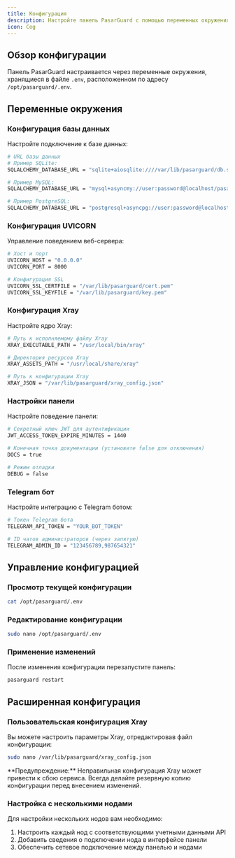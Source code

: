 ```yaml
---
title: Конфигурация
description: Настройте панель PasarGuard с помощью переменных окружения и параметров
icon: Cog
---
```


## Обзор конфигурации

Панель PasarGuard настраивается через переменные окружения, хранящиеся в файле `.env`, расположенном по адресу `/opt/pasarguard/.env`.

## Переменные окружения

### Конфигурация базы данных

Настройте подключение к базе данных:

```bash
# URL базы данных
# Пример SQLite:
SQLALCHEMY_DATABASE_URL = "sqlite+aiosqlite:////var/lib/pasarguard/db.sqlite3"

# Пример MySQL:
SQLALCHEMY_DATABASE_URL = "mysql+asyncmy://user:password@localhost/pasarguard"

# Пример PostgreSQL:
SQLALCHEMY_DATABASE_URL = "postgresql+asyncpg://user:password@localhost/pasarguard"
```

### Конфигурация UVICORN

Управление поведением веб-сервера:

```bash
# Хост и порт
UVICORN_HOST = "0.0.0.0"
UVICORN_PORT = 8000

# Конфигурация SSL
UVICORN_SSL_CERTFILE = "/var/lib/pasarguard/cert.pem"
UVICORN_SSL_KEYFILE = "/var/lib/pasarguard/key.pem"
```

### Конфигурация Xray

Настройте ядро Xray:

```bash
# Путь к исполняемому файлу Xray
XRAY_EXECUTABLE_PATH = "/usr/local/bin/xray"

# Директория ресурсов Xray
XRAY_ASSETS_PATH = "/usr/local/share/xray"

# Путь к конфигурации Xray
XRAY_JSON = "/var/lib/pasarguard/xray_config.json"
```

### Настройки панели

Настройте поведение панели:

```bash
# Секретный ключ JWT для аутентификации
JWT_ACCESS_TOKEN_EXPIRE_MINUTES = 1440

# Конечная точка документации (установите false для отключения)
DOCS = true

# Режим отладки
DEBUG = false
```

### Telegram бот

Настройте интеграцию с Telegram ботом:

```bash
# Токен Telegram бота
TELEGRAM_API_TOKEN = "YOUR_BOT_TOKEN"

# ID чатов администраторов (через запятую)
TELEGRAM_ADMIN_ID = "123456789,987654321"
```

## Управление конфигурацией

### Просмотр текущей конфигурации

```bash
cat /opt/pasarguard/.env
```

### Редактирование конфигурации

```bash
sudo nano /opt/pasarguard/.env
```

### Применение изменений

После изменения конфигурации перезапустите панель:

```bash
pasarguard restart
```

## Расширенная конфигурация

### Пользовательская конфигурация Xray

Вы можете настроить параметры Xray, отредактировав файл конфигурации:

```bash
sudo nano /var/lib/pasarguard/xray_config.json
```

<Callout type="warn">
  **Предупреждение:** Неправильная конфигурация Xray может привести к сбою сервиса. Всегда делайте резервную копию конфигурации перед внесением изменений.
</Callout>

### Настройка с несколькими нодами

Для настройки нескольких нодов вам необходимо:

1. Настроить каждый нод с соответствующими учетными данными API
2. Добавить сведения о подключении нода в интерфейсе панели
3. Обеспечить сетевое подключение между панелью и нодами

